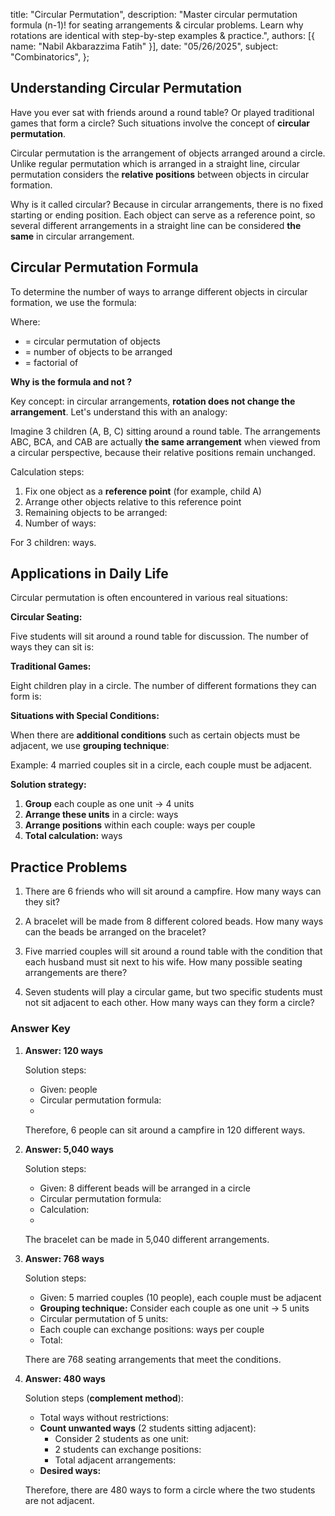    title: "Circular Permutation",
   description: "Master circular permutation formula (n-1)! for seating arrangements & circular problems. Learn why rotations are identical with step-by-step examples & practice.",
   authors: [{ name: "Nabil Akbarazzima Fatih" }],
   date: "05/26/2025",
   subject: "Combinatorics",
};

## Understanding Circular Permutation

Have you ever sat with friends around a round table? Or played traditional games that form a circle? Such situations involve the concept of **circular permutation**.

Circular permutation is the arrangement of objects arranged around a circle. Unlike regular permutation which is arranged in a straight line, circular permutation considers the **relative positions** between objects in circular formation.

Why is it called circular? Because in circular arrangements, there is no fixed starting or ending position. Each object can serve as a reference point, so several different arrangements in a straight line can be considered **the same** in circular arrangement.

## Circular Permutation Formula

To determine the number of ways to arrange <InlineMath math="n" /> different objects in circular formation, we use the formula:

<BlockMath math="P_n = (n-1)!" />

Where:
- <InlineMath math="P_n" /> = circular permutation of <InlineMath math="n" /> objects
- <InlineMath math="n" /> = number of objects to be arranged
- <InlineMath math="(n-1)!" /> = factorial of <InlineMath math="(n-1)" />

**Why is the formula <InlineMath math="(n-1)!" /> and not <InlineMath math="n!" />?**

Key concept: in circular arrangements, **rotation does not change the arrangement**. Let's understand this with an analogy:

Imagine 3 children (A, B, C) sitting around a round table. The arrangements ABC, BCA, and CAB are actually **the same arrangement** when viewed from a circular perspective, because their relative positions remain unchanged.

Calculation steps:
1. Fix one object as a **reference point** (for example, child A)
2. Arrange other objects relative to this reference point
3. Remaining objects to be arranged: <InlineMath math="n-1" />
4. Number of ways: <InlineMath math="(n-1)!" />

For 3 children: <InlineMath math="P_3 = (3-1)! = 2! = 2 \times 1 = 2" /> ways.

## Applications in Daily Life

Circular permutation is often encountered in various real situations:

**Circular Seating:**

Five students will sit around a round table for discussion. The number of ways they can sit is:

<BlockMath math="P_5 = (5-1)! = 4! = 4 \times 3 \times 2 \times 1 = 24 \text{ ways}" />

**Traditional Games:**

Eight children play in a circle. The number of different formations they can form is:

<BlockMath math="P_8 = (8-1)! = 7! = 7 \times 6 \times 5 \times 4 \times 3 \times 2 \times 1 = 5.040 \text{ ways}" />

**Situations with Special Conditions:**

When there are **additional conditions** such as certain objects must be adjacent, we use **grouping technique**:

Example: 4 married couples sit in a circle, each couple must be adjacent.

**Solution strategy:**
1. **Group** each couple as one unit → 4 units
2. **Arrange these units** in a circle: <InlineMath math="(4-1)! = 3! = 6" /> ways
3. **Arrange positions** within each couple: <InlineMath math="2!" /> ways per couple
4. **Total calculation:** <InlineMath math="3! \times (2!)^4 = 6 \times 2^4 = 6 \times 16 = 96" /> ways

## Practice Problems

1. There are 6 friends who will sit around a campfire. How many ways can they sit?

2. A bracelet will be made from 8 different colored beads. How many ways can the beads be arranged on the bracelet?

3. Five married couples will sit around a round table with the condition that each husband must sit next to his wife. How many possible seating arrangements are there?

4. Seven students will play a circular game, but two specific students must not sit adjacent to each other. How many ways can they form a circle?

### Answer Key

1. **Answer: 120 ways**
   
   Solution steps:
   - Given: <InlineMath math="n = 6" /> people
   - Circular permutation formula: <InlineMath math="P_n = (n-1)!" />
   - <InlineMath math="P_6 = (6-1)! = 5! = 5 \times 4 \times 3 \times 2 \times 1 = 120" />
   
   Therefore, 6 people can sit around a campfire in 120 different ways.

2. **Answer: 5,040 ways**
   
   Solution steps:
   - Given: 8 different beads will be arranged in a circle
   - Circular permutation formula: <InlineMath math="P_n = (n-1)!" />
   - Calculation: <InlineMath math="P_8 = (8-1)! = 7!" />
   - <InlineMath math="7! = 7 \times 6 \times 5 \times 4 \times 3 \times 2 \times 1 = 5.040" />
   
   The bracelet can be made in 5,040 different arrangements.

3. **Answer: 768 ways**
   
   Solution steps:
   - Given: 5 married couples (10 people), each couple must be adjacent
   - **Grouping technique:** Consider each couple as one unit → 5 units
   - Circular permutation of 5 units: <InlineMath math="(5-1)! = 4! = 4 \times 3 \times 2 \times 1 = 24" />
   - Each couple can exchange positions: <InlineMath math="2! = 2" /> ways per couple
   - Total: <InlineMath math="24 \times 2^5 = 24 \times 32 = 768" />
   
   There are 768 seating arrangements that meet the conditions.

4. **Answer: 480 ways**
   
   Solution steps (**complement method**):
   - Total ways without restrictions: <InlineMath math="(7-1)! = 6! = 6 \times 5 \times 4 \times 3 \times 2 \times 1 = 720" />
   - **Count unwanted ways** (2 students sitting adjacent):
     - Consider 2 students as one unit: <InlineMath math="(6-1)! = 5! = 5 \times 4 \times 3 \times 2 \times 1 = 120" />
     - 2 students can exchange positions: <InlineMath math="2! = 2" />
     - Total adjacent arrangements: <InlineMath math="120 \times 2 = 240" />
   - **Desired ways:** <InlineMath math="720 - 240 = 480" />
   
   Therefore, there are 480 ways to form a circle where the two students are not adjacent.